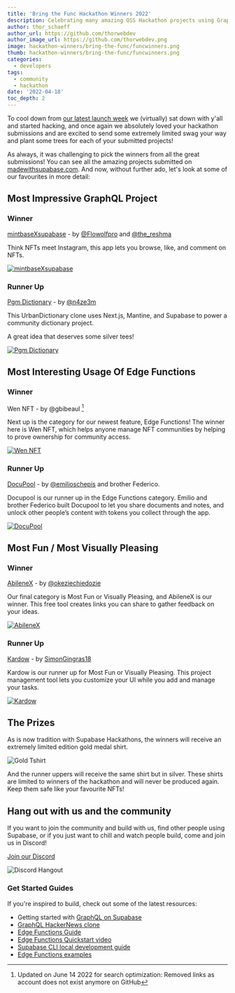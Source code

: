 ```yaml
---
title: 'Bring the Func Hackathon Winners 2022'
description: Celebrating many amazing OSS Hackathon projects using GraphQL and Edge Functions.
author: thor_schaeff
author_url: https://github.com/thorwebdev
author_image_url: https://github.com/thorwebdev.png
image: hackathon-winners/bring-the-func/funcwinners.png
thumb: hackathon-winners/bring-the-func/funcwinners.png
categories:
  - developers
tags:
  - community
  - hackathon
date: '2022-04-18'
toc_depth: 2
---
```


To cool down from [our latest launch week](/blog/supabase-launch-week-four) we (virtually) sat down with y'all and started hacking, and once again we absolutely loved your hackathon submissions and are excited to send some extremely limited swag your way and plant some trees for each of your submitted projects!

As always, it was challenging to pick the winners from all the great submissions! You can see all the amazing projects submitted on [madewithsupabase.com](https://www.madewithsupabase.com/bring-the-func). And now, without further ado, let's look at some of our favourites in more detail:

## Most Impressive GraphQL Project

### Winner

[mintbaseXsupabase](https://github.com/3lLobo/mintbaseXsupabase) - by [@Flowolfpro](https://twitter.com/Flowolfpro) and [@the_reshma](https://twitter.com/the_reshma)

Think NFTs meet Instagram, this app lets you browse, like, and comment on NFTs.

[![mintbaseXsupabase](https://madewithsupabase-git-bring-the-func-zernonia.vercel.app/api/resize?link=mintbasexsupabase-1dttd-162639349-3f334480-f8a9-4b58-88b1-0a6688a16ffapng&w=1000)](https://github.com/3lLobo/mintbaseXsupabase)

### Runner Up

[Pgm Dictionary](https://github.com/n4ze3m/PgmDictionary) - by [@n4ze3m](https://twitter.com/n4ze3m)

This UrbanDictionary clone uses Next.js, Mantine, and Supabase to power a community dictionary project.

A great idea that deserves some silver tees!

[![Pgm Dictionary](https://madewithsupabase-git-bring-the-func-zernonia.vercel.app/api/resize?link=pgm-26sp1-screenzy-1649267250672png&w=1000)](https://github.com/n4ze3m/PgmDictionary)

## Most Interesting Usage Of Edge Functions

### Winner

Wen NFT - by @gbibeaul [^1]

Next up is the category for our newest feature, Edge Functions! The winner here is Wen NFT, which helps anyone manage NFT communities by helping to prove ownership for community access.

[![Wen NFT](https://madewithsupabase-git-bring-the-func-zernonia.vercel.app/api/resize?link=wen-nft-37xz7-screenshot-2022-04-03-at-19-31-44-web3-fullstackpng&w=1000)](https://github.com/gbibeaul/supabase-wen)

### Runner Up

[DocuPool](https://github.com/emilioschepis/docupool) - by [@emilioschepis](https://twitter.com/emilioschepis) and brother Federico.

Docupool is our runner up in the Edge Functions category. Emilio and brother Federico built Docupool to let you share documents and notes, and unlock other people’s content with tokens you collect through the app.

[![DocuPool](https://madewithsupabase-git-bring-the-func-zernonia.vercel.app/api/resize?link=docupool-document-sharing-platform-svuxo-screen-shot-2022-04-10-at-222753png&w=1000)](https://github.com/emilioschepis/docupool)

## Most Fun / Most Visually Pleasing

### Winner

[AbileneX](https://github.com/okezieuc/abilenex) - by [@okeziechiedozie](https://twitter.com/okeziechiedozie)

Our final category is Most Fun or Visually Pleasing, and AbileneX is our winner. This free tool creates links you can share to gather feedback on your ideas.

[![AbileneX](https://madewithsupabase-git-bring-the-func-zernonia.vercel.app/api/resize?link=abilenex-the-revolutionary-idea-feedback-tool-7iaib-cover-imagepng&w=1000)](https://github.com/okezieuc/abilenex)

### Runner Up

[Kardow](https://github.com/Kardow/kardow-app) - by [SimonGingras18](https://twitter.com/SimonGingras18)

Kardow is our runner up for Most Fun or Visually Pleasing. This project management tool lets you customize your UI while you add and manage your tasks.

[![Kardow](https://madewithsupabase-git-bring-the-func-zernonia.vercel.app/api/resize?link=kardow-1ust9-kardow-templatepng&w=1000)](https://github.com/Kardow/kardow-app)

## The Prizes

As is now tradition with Supabase Hackathons, the winners will receive an extremely limited edition gold medal shirt.

![Gold Tshirt](/images/blog/hackathon-winners/bring-the-func/gold_function_tee.png)

And the runner uppers will receive the same shirt but in silver. These shirts are limited to winners of the hackathon and will never be produced again. Keep them safe like your favourite NFTs!

## Hang out with us and the community

If you want to join the community and build with us, find other people using Supabase, or if you just want to chill and watch people build, come and join us in Discord!

[Join our Discord](https://discord.supabase.com)

![Discord Hangout](/images/blog/hackathon/community.png)

### Get Started Guides

If you're inspired to build, check out some of the latest resources:

- Getting started with [GraphQL on Supabase](https://supabase.com/blog/graphql-now-available#getting-started)
- [GraphQL HackerNews clone](https://supabase-graphql-example.vercel.app/)
- [Edge Functions Guide](https://supabase.com/docs/guides/functions)
- [Edge Functions Quickstart video](https://youtu.be/5OWH9c4u68M)
- [Supabase CLI local development guide](https://supabase.com/docs/guides/local-development)
- [Edge Functions examples](https://github.com/supabase/supabase/tree/master/examples/edge-functions)

[^1]: Updated on June 14 2022 for search optimization: Removed links as account does not exist anymore on GitHub
